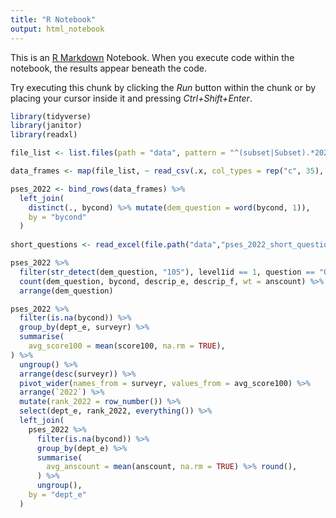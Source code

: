 ```yaml
---
title: "R Notebook"
output: html_notebook
---
```


This is an [R Markdown](http://rmarkdown.rstudio.com) Notebook. When you execute code within the notebook, the results appear beneath the code. 

Try executing this chunk by clicking the *Run* button within the chunk or by placing your cursor inside it and pressing *Ctrl+Shift+Enter*. 

```r
library(tidyverse)
library(janitor)
library(readxl)

file_list <- list.files(path = "data", pattern = "^(subset|Subset).*2022_2023.*\\.csv$", ignore.case = TRUE, full.names = TRUE) 

data_frames <- map(file_list, ~ read_csv(.x, col_types = rep("c", 35), na = c("9999","X",""), locale = locale(encoding = "latin1")) %>% clean_names())

pses_2022 <- bind_rows(data_frames) %>% 
  left_join(
    distinct(., bycond) %>% mutate(dem_question = word(bycond, 1)),
    by = "bycond"
  )
  
short_questions <- read_excel(file.path("data","pses_2022_short_questions.xlsx"), sheet = "pses_2022")

```

```r
pses_2022 %>% 
  filter(str_detect(dem_question, "105"), level1id == 1, question == "Q01") %>% 
  count(dem_question, bycond, descrip_e, descrip_f, wt = anscount) %>% 
  arrange(dem_question)
```

```r
pses_2022 %>% 
  filter(is.na(bycond)) %>% 
  group_by(dept_e, surveyr) %>% 
  summarise(
    avg_score100 = mean(score100, na.rm = TRUE),
) %>% 
  ungroup() %>%
  arrange(desc(surveyr)) %>% 
  pivot_wider(names_from = surveyr, values_from = avg_score100) %>% 
  arrange(`2022`) %>% 
  mutate(rank_2022 = row_number()) %>% 
  select(dept_e, rank_2022, everything()) %>% 
  left_join(
    pses_2022 %>% 
      filter(is.na(bycond)) %>% 
      group_by(dept_e) %>% 
      summarise(
        avg_anscount = mean(anscount, na.rm = TRUE) %>% round(),
      ) %>% 
      ungroup(),
    by = "dept_e"
  )
  
```

